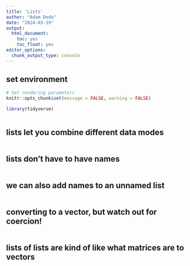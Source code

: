 ```yaml
---
title: 'Lists'
author: "Adam Dede"
date: "2024-03-19"
output:
  html_document:
    toc: yes
    toc_float: yes
editor_options:
  chunk_output_type: console
---
```



## set environment

```r

# Set rendering parameters
knitr::opts_chunk$set(message = FALSE, warning = FALSE)

library(tidyverse)



```

## lists let you combine different data modes

```r



```
## lists don't have to have names
```r




```

## we can also add names to an unnamed list
```r



```

## converting to a vector, but watch out for coercion! 

```r



```
## lists of lists are kind of like what matrices are to vectors
```r


```

